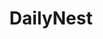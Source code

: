 ---
title: "DailyNest"
description: "Welcome to the DailyNest, a newsletter about Astro."
blocks:
  - name: "HEADER"
    title: "Welcome to the DailyNest"
---